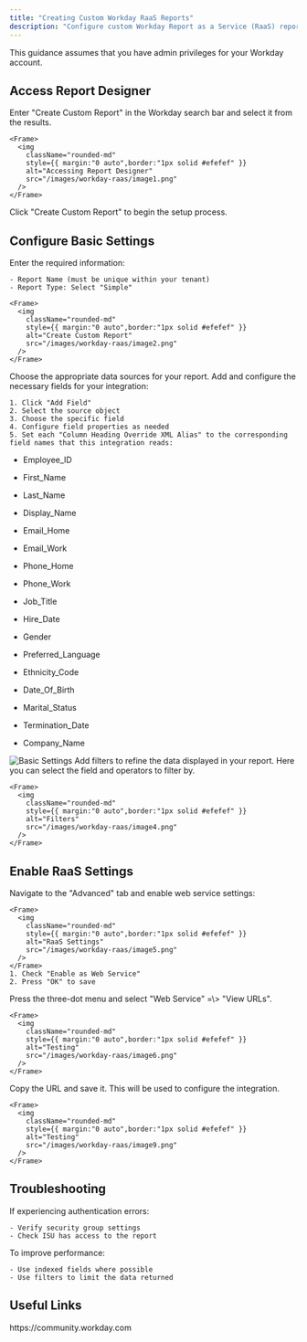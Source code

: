 ```yaml
---
title: "Creating Custom Workday RaaS Reports"
description: "Configure custom Workday Report as a Service (RaaS) reports for system integration. Follow this step-by-step guide to set up and deploy your reports."
---
```



<Warning>
  This guidance assumes that you have admin privileges for your Workday account.
</Warning>

## Access Report Designer

<Steps>
  <Step title="Navigate to Report Designer">
    Enter "Create Custom Report" in the Workday search bar and select it from the results.

    <Frame>
      <img
        className="rounded-md"
        style={{ margin:"0 auto",border:"1px solid #efefef" }}
        alt="Accessing Report Designer"
        src="/images/workday-raas/image1.png"
      />
    </Frame>
  </Step>
  <Step title="Initialize Report Creation">
    Click "Create Custom Report" to begin the setup process.
  </Step>
</Steps>

## Configure Basic Settings

<Steps>
  <Step title="Set Report Properties">
    Enter the required information:

    - Report Name (must be unique within your tenant)
    - Report Type: Select "Simple"

    <Frame>
      <img
        className="rounded-md"
        style={{ margin:"0 auto",border:"1px solid #efefef" }}
        alt="Create Custom Report"
        src="/images/workday-raas/image2.png"
      />
    </Frame>
  </Step>
  <Step title="Select Data Sources">
    Choose the appropriate data sources for your report.
  </Step>
  <Step title="Configure Fields">
    Add and configure the necessary fields for your integration:

    1. Click "Add Field"
    2. Select the source object
    3. Choose the specific field
    4. Configure field properties as needed
    5. Set each "Column Heading Override XML Alias" to the corresponding field names that this integration reads:

  - Employee_ID
  - First_Name
  - Last_Name
  - Display_Name
  - Email_Home
  - Email_Work
  - Phone_Home
  - Phone_Work
  - Job_Title
  - Hire_Date
  - Gender
  - Preferred_Language
  - Ethnicity_Code
  - Date_Of_Birth
  - Marital_Status
  - Termination_Date
  - Company_Name

    </Step>
  </Steps>
    <Frame>
      <img
        className="rounded-md"
        style={{ margin:"0 auto",border:"1px solid #efefef" }}
        alt="Basic Settings"
        src="/images/workday-raas/image3.png"
      />
    </Frame>
  </Step>
  <Step title="Add Filters">
    Add filters to refine the data displayed in your report. Here you can select the field and operators to filter by.

    <Frame>
      <img
        className="rounded-md"
        style={{ margin:"0 auto",border:"1px solid #efefef" }}
        alt="Filters"
        src="/images/workday-raas/image4.png"
      />
    </Frame>
  </Step>
</Steps>

## Enable RaaS Settings

<Steps>
  <Step title="Configure RaaS">
    Navigate to the "Advanced" tab and enable web service settings:

    <Frame>
      <img
        className="rounded-md"
        style={{ margin:"0 auto",border:"1px solid #efefef" }}
        alt="RaaS Settings"
        src="/images/workday-raas/image5.png"
      />
    </Frame>
    1. Check "Enable as Web Service"
    2. Press "OK" to save
  </Step>
  <Step title="Find Report URL">
    Press the three-dot menu and select "Web Service" =\> "View URLs".

    <Frame>
      <img
        className="rounded-md"
        style={{ margin:"0 auto",border:"1px solid #efefef" }}
        alt="Testing"
        src="/images/workday-raas/image6.png"
      />
    </Frame>
  </Step>
  <Step title="Copy Report URL">
    Copy the URL and save it. This will be used to configure the integration.

    <Frame>
      <img
        className="rounded-md"
        style={{ margin:"0 auto",border:"1px solid #efefef" }}
        alt="Testing"
        src="/images/workday-raas/image9.png"
      />
    </Frame>
  </Step>
</Steps>

## Troubleshooting

<Steps>
  <Step title="Authentication Issues">
    If experiencing authentication errors:

    - Verify security group settings
    - Check ISU has access to the report
  </Step>
  <Step title="Performance Optimization">
    To improve performance:

    - Use indexed fields where possible
    - Use filters to limit the data returned
  </Step>
</Steps>

<IntegrationFooter />

## Useful Links

<Card title="API Reference" icon="link" href="https://community.workday.com">
  https://community.workday.com
</Card>